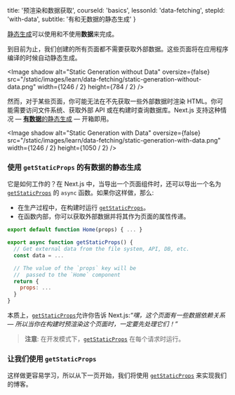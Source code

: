 
  title: '预渲染和数据获取',
  courseId: 'basics',
  lessonId: 'data-fetching',
  stepId: 'with-data',
  subtitle: '有和无数据的静态生成'
}

[静态生成](/docs/basic-features/pages#static-generation-recommended)可以使用和不使用**数据**来完成。

到目前为止，我们创建的所有页面都不需要获取外部数据。这些页面将在应用程序编译的时候自动静态生成。

<Image
  shadow
  alt="Static Generation without Data"
  oversize={false}
  src="/static/images/learn/data-fetching/static-generation-without-data.png"
  width={1246 / 2}
  height={784 / 2}
/>

然而，对于某些页面，你可能无法在不先获取一些外部数据时渲染 HTML。你可能需要访问文件系统、获取外部 API 或在构建时查询数据库。Next.js 支持这种情况 — [**有数据**的静态生成](https://nextjs.org/docs/basic-features/pages#static-generation-with-data) — 开箱即用。

<Image
  shadow
  alt="Static Generation with Data"
  oversize={false}
  src="/static/images/learn/data-fetching/static-generation-with-data.png"
  width={1246 / 2}
  height={1050 / 2}
/>

### 使用 `getStaticProps` 的有数据的静态生成

它是如何工作的？在 Next.js 中，当导出一个页面组件时，还可以导出一个名为 [`getStaticProps`](/docs/basic-features/data-fetching#getstaticprops-static-generation) 的 `async` 函数。如果你这样做，那么:

- 在生产过程中，在构建时运行 [`getStaticProps`](/docs/basic-features/data-fetching#getstaticprops-static-generation)。
- 在函数内部，你可以获取外部数据并将其作为页面的属性传递。

```jsx
export default function Home(props) { ... }

export async function getStaticProps() {
  // Get external data from the file system, API, DB, etc.
  const data = ...

  // The value of the `props` key will be
  //  passed to the `Home` component
  return {
    props: ...
  }
}
```

本质上，[`getStaticProps`](/docs/basic-features/data-fetching#getstaticprops-static-generation)允许你告诉 Next.js:_“嘿，这个页面有一些数据依赖关系 — 所以当你在构建时预渲染这个页面时，一定要先处理它们！”_

> **注意**: 在开发模式下，[`getStaticProps`](/docs/basic-features/data-fetching#getstaticprops-static-generation) 在每个请求时运行。

### 让我们使用 `getStaticProps`

这样做更容易学习，所以从下一页开始，我们将使用 [`getStaticProps`](/docs/basic-features/data-fetching#getstaticprops-static-generation) 来实现我们的博客。

